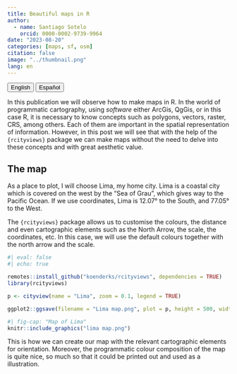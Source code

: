```yaml
---
title: Beautiful maps in R
author:
  - name: Santiago Sotelo
    orcid: 0000-0002-9739-9964
date: "2023-08-20"
categories: [maps, sf, osm]
citation: false
image: "../thumbnail.png"
lang: en
---
```


<a href="index.html"> <button type="button" class="btn btn-primary me-md-2 btn-sm">English</button></a> <a href="../es/index.html"><button type="button" class="btn btn-secondary me-md-2 btn-sm">Español</button></a>

In this publication we will observe how to make maps in R. In the world of programmatic cartography, using *software* either ArcGis, QgGis, or in this case R, it is necessary to know concepts such as polygons, vectors, raster, CRS, among others. Each of them are important in the spatial representation of information. However, in this post we will see that with the help of the `{rcityviews}` package we can make maps without the need to delve into these concepts and with great aesthetic value.

## The map

As a place to plot, I will choose Lima, my home city. Lima is a coastal city which is covered on the west by the "Sea of Grau", which gives way to the Pacific Ocean. If we use coordinates, Lima is 12.07° to the South, and 77.05° to the West.

The `{rcityviews}` package allows us to customise the colours, the distance and even cartographic elements such as the North Arrow, the scale, the coordinates, etc. In this case, we will use the default colours together with the north arrow and the scale.

```r
#| eval: false
#| echo: true

remotes::install_github("koenderks/rcityviews", dependencies = TRUE)
library(rcityviews)

p <- cityview(name = "Lima", zoom = 0.1, legend = TRUE)

ggplot2::ggsave(filename = "Lima map.png", plot = p, height = 500, width = 500, units = "mm", dpi = 100)

```

```r
#| fig-cap: "Map of Lima"
knitr::include_graphics("lima map.png")
```

This is how we can create our map with the relevant cartographic elements for orientation. Moreover, the programmatic colour composition of the map is quite nice, so much so that it could be printed out and used as a illustration.
